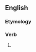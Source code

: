 ==English==

===Etymology===
{{suffix|en|welcome|eth|nocat=1}}

===Verb===
{{head|en|verb form}}

# {{en-archaic third-person singular of|welcome}}